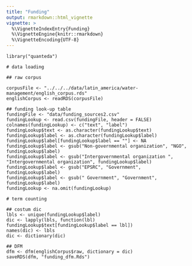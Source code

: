 ```yaml
---
title: "Funding"
output: rmarkdown::html_vignette
vignette: >
  %\VignetteIndexEntry{Funding}
  %\VignetteEngine{knitr::rmarkdown}
  %\VignetteEncoding{UTF-8}
---
```



```
library("quanteda")

# data loading

## raw corpus

corpusFile <- "../../../data/latin_america/water-management/english_corpus.rds"
englishCorpus <- readRDS(corpusFile)

## funding look-up table
fundingFile <- "data/funding_sources2.csv"
fundingLookup <- read.csv(fundingFile, header = FALSE)
colnames(fundingLookup) <- c("text", "label")
fundingLookup$text <- as.character(fundingLookup$text)
fundingLookup$label <- as.character(fundingLookup$label)
fundingLookup$label[fundingLookup$label == ""] <- NA
fundingLookup$label <- gsub("Non-governmental organization", "NGO", fundingLookup$label)
fundingLookup$label <- gsub("Intergovernmental organization ", "Intergovernmental organization", fundingLookup$label)
fundingLookup$label <- gsub("EPSRC", "Government", fundingLookup$label)
fundingLookup$label <- gsub(" Government", "Government", fundingLookup$label)
fundingLookup <- na.omit(fundingLookup)

# term counting

## costum dic
lbls <- unique(fundingLookup$label)
dic <- lapply(lbls, function(lbl) fundingLookup$text[fundingLookup$label == lbl])
names(dic) <- lbls
dic <- dictionary(dic)

## DFM
dfm <- dfm(englishCorpus$raw, dictionary = dic)
saveRDS(dfm, "funding_dfm.Rds")
```